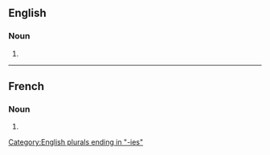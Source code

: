 ==English==

===Noun===
{{head|en|noun form}}

# {{plural of|en|agronomy}}

[[Category:English plurals ending in "-ies"]]

----

==French==

===Noun===
{{head|fr|noun form|g=f}}

# {{plural of|fr|agronomie}}